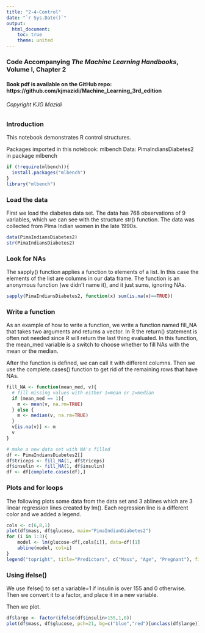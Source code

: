 ```yaml
---
title: "2-4-Control"
date: "`r Sys.Date()`"
output:
  html_document:
    toc: true
    theme: united
---
```


### Code Accompanying ***The Machine Learning Handbooks***, Volume I, Chapter 2

#### Book pdf is available on the GitHub repo: https://github.com/kjmazidi/Machine_Learning_3rd_edition

###### Copyright KJG Mazidi

### Introduction

This notebook demonstrates R control structures. 

Packages imported in this notebook: mlbench
Data: PimaIndiansDiabetes2 in package mlbench

```r
if (!require(mlbench)){
  install.packages("mlbench")
}
library("mlbench")
```

### Load the data

First we load the diabetes data set. The data has 768 observations of 9 variables, which we can see with the structure str() function.  The data was collected from Pima Indian women in the late 1990s. 



```r
data(PimaIndiansDiabetes2)
str(PimaIndiansDiabetes2)
```

### Look for NAs

The sapply() function applies a function to elements of a list. In this case the elements of the list are columns in our data frame. The function is an anonymous function (we didn't name it), and it just sums, ignoring NAs.

```r
sapply(PimaIndiansDiabetes2, function(x) sum(is.na(x)==TRUE))
```

### Write a function

As an example of how to write a function, we write a function named fill_NA that takes two arguments and returns a vector. In R the return() statement is often not needed since R will return the last thing evaluated. In this function, the mean_med variable is a switch to choose whether to fill NAs with the mean or the median. 

After the function is defined, we can call it with different columns. Then we use the complete.cases() function to get rid of the remaining rows that have NAs.

```r
fill_NA <- function(mean_med, v){
  # fill missing values with either 1=mean or 2=median
  if (mean_med == 1){
    m <- mean(v, na.rm=TRUE)
  } else {
    m <- median(v, na.rm=TRUE)
  }
  v[is.na(v)] <- m
  v
}

# make a new data set with NA's filled
df <- PimaIndiansDiabetes2[]
df$triceps <- fill_NA(1, df$triceps)
df$insulin <- fill_NA(1, df$insulin)
df <- df[complete.cases(df),]

```



### Plots and for loops

The following plots some data from the data set and 3 ablines which are 3 linear regression lines created by lm(). Each regression line is a different color and we added a legend.

```r
cols <- c(6,8,1)
plot(df$mass, df$glucose, main="PimaIndianDiabetes2")
for (i in 1:3){
    model <- lm(glucose~df[,cols[i]], data=df)[1]
    abline(model, col=i)
}
legend("topright", title="Predictors", c("Mass", "Age", "Pregnant"), fill=c(1,2,3))
```

### Using ifelse()

We use ifelse() to set a variable=1 if insulin is over 155 and 0 otherwise. Then we convert it to a factor, and place it in a new variable.

Then we plot. 

```r
df$large <- factor(ifelse(df$insulin>155,1,0))
plot(df$mass, df$glucose, pch=21, bg=c("blue","red")[unclass(df$large)])
```



